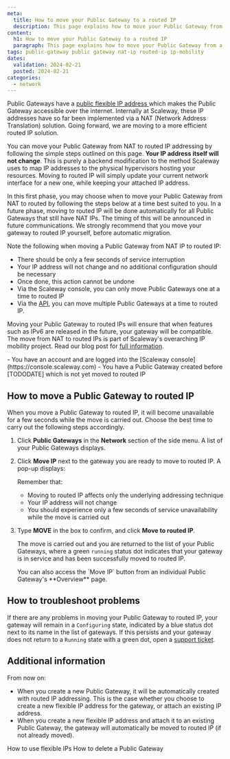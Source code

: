 ```yaml
---
meta:
  title: How to move your Public Gateway to a routed IP
  description: This page explains how to move your Public Gateway from a legacy NAT IP addressing solution, to a routed IP solution, compatible with Scaleway's IP mobility project and features.
content:
  h1: How to move your Public Gateway to a routed IP
  paragraph: This page explains how to move your Public Gateway from a legacy NAT IP addressing solution, to a routed IP solution, compatible with Scaleway's IP mobility project and features.
tags: public-gateway public gateway nat-ip routed-ip ip-mobility
dates:
  validation: 2024-02-21
  posted: 2024-02-21
categories:
  - network
---
```


Public Gateways have a [public flexible IP address ](/network/public-gateways/concepts/#flexible-ip) which makes the Public Gateway accessible over the internet. Internally at Scaleway, these IP addresses have so far been implemented via a NAT (Network Address Translation) solution. Going forward, we are moving to a more efficient routed IP solution.

You can move your Public Gateway from NAT to routed IP addressing by following the simple steps outlined on this page. **Your IP address itself will not change**. This is purely a backend modification to the method Scaleway uses to map IP addresses to the physical hypervisors hosting your resources. Moving to routed IP will simply update your current network interface for a new one, while keeping your attached IP address.

In this first phase, you may choose when to move your Public Gateway from NAT to routed by following the steps below at a time best suited to you. In a future phase, moving to routed IP will be done automatically for all Public Gateways that still have NAT IPs. The timing of this will be announced in future communications. We strongly recommend that you move your gateway to routed IP yourself, before automatic migration.

Note the following when moving a Public Gateway from NAT IP to routed IP:
- There should be only a few seconds of service interruption
- Your IP address will not change and no additional configuration should be necessary
- Once done, this action cannot be undone
- Via the Scaleway console, you can only move Public Gateways one at a time to routed IP
- Via the [API](https://www.scaleway.com/en/developers/api/vpc/), you can move multiple Public Gateways at a time to routed IP.

Moving your Public Gateway to routed IPs will ensure that when features such as IPv6 are released in the future, your gateway will be compatible. The move from NAT to routed IPs is part of Scaleway's overarching IP mobility project. Read our blog post for [full information](https://www.scaleway.com/en/blog/ip-mobility-removing-nat/).


<Macro id="iam-requirements" />

<Message type="requirement">
  - You have an account and are logged into the [Scaleway console](https://console.scaleway.com)
  - You have a Public Gateway created before [TODODATE] which is not yet moved to routed IP
</Message>

<Macro id="flexible-ip" />

## How to move a Public Gateway to routed IP

When you move a Public Gateway to routed IP, it will become unavailable for a few seconds while the move is carried out. Choose the best time to carry out the following steps accordingly.

1. Click **Public Gateways** in the **Network** section of the side menu. A list of your Public Gateways displays.

    <Lightbox src="scaleway-move-pgw-ip.webp" alt="" />

2. Click **Move IP** next to the gateway you are ready to move to routed IP. A pop-up displays:

    <Lightbox src="scaleway-confirm-pgw-ip-move.webp" alt="" />

    Remember that:
    - Moving to routed IP affects only the underlying addressing technique
    - Your IP address will not change
    - You should experience only a few seconds of service unavailability while the move is carried out

3. Type **MOVE** in the box to confirm, and click **Move to routed IP**.

    The move is carried out and you are returned to the list of your Public Gateways, where a green `running` status dot indicates that your gateway is in service and has been successfully moved to routed IP.

    <Message type="tip">
    You can also access the `Move IP` button from an individual Public Gateway's **Overview** page.
    </Message>

## How to troubleshoot problems

If there are any problems in moving your Public Gateway to routed IP, your gateway will remain in a `Configuring` state, indicated by a blue status dot next to its name in the list of gateways. If this persists and your gateway does not return to a `Running` state with a green dot, open a [support ticket](https://console.scaleway.com/support/tickets/create).

## Additional information

From now on: 
- When you create a new Public Gateway, it will be automatically created with routed IP addressing. This is the case whether you choose to create a new flexible IP address for the gateway, or attach an existing IP address.
- When you create a new flexible IP address and attach it to an existing Public Gateway, the gateway will automatically be moved to routed IP (if not already moved).

<Navigation title="See also">
  <PreviousButton to="/network/public-gateways/how-to/use-flexible-ips/">How to use flexible IPs</PreviousButton>
  <NextButton to="/network/public-gateways/how-to/delete-a-public-gateway/">How to delete a Public Gateway</NextButton>
</Navigation>
